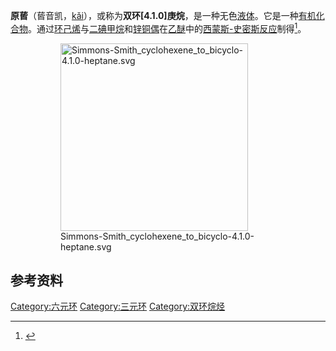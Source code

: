 {{Chembox
| NameEn = Norcarane
|ImageFileL1=Norcarane.png
|ImageSizeL1=100px
|ImageFileR1=Norcarane3D.png
|ImageSizeR1=150px
|   IUPACName = Bicyclo[4.1.0]heptane
|   IUPACNameZh = 双环[4.1.0]庚烷
| Section1 = {{Chembox Identifiers
| CASNo = 286-08-8
| CASNo_Ref = {{cascite|changed|??}}
|    SMILES  =  C1CCC2CC2C1
| ChemSpiderID_Ref = {{chemspidercite|correct|chemspider}}
| ChemSpiderID = 8889
| InChI = 1/C7H12/c1-2-4-7-5-6(7)3-1/h6-7H,1-5H2
| InChIKey = WPHGSKGZRAQSGP-UHFFFAOYAG
| StdInChI_Ref = {{stdinchicite|correct|chemspider}}
| StdInChI = 1S/C7H12/c1-2-4-7-5-6(7)3-1/h6-7H,1-5H2
| StdInChIKey_Ref = {{stdinchicite|correct|chemspider}}
| StdInChIKey = WPHGSKGZRAQSGP-UHFFFAOYSA-N
| PubChem =9245
| SMILES2 = C1C2CCCCC12
}}
| Section2 = {{Chembox Properties
|   Formula = C<sub>7</sub>H<sub>12</sub>
|   MolarMass = 136.23
|   Density = 96.17 g/cm<sup>3</sup>
|   Appearance = 无色液体
|   BoilingPt = 116-117 ℃<ref>Merck Index 13th ed., 6731.</ref>
|   MeltingPt = 
  }}
}}

'''原蒈'''（蒈音凯，[[汉语拼音|kǎi]]），或称为'''双环[4.1.0]庚烷'''，是一种无色[[液体|液体]]。它是一种[[有机化合物|有机化合物]]。通过[[环己烯|环己烯]]与[[二碘甲烷|二碘甲烷]]和[[锌铜偶|锌铜偶]]在[[乙醚|乙醚]]中的[[西蒙斯-史密斯反应|西蒙斯-史密斯反应]]制得<ref>{{OrgSynth | author = Smith, R. D.; Simmons, H. E. | title = Norcarane | collvol = 5 | collvolpages = 855 | prep = cv5p0855}}</ref>。

:[[Image:Simmons-Smith_cyclohexene_to_bicyclo-4.1.0-heptane.svg|300px]]

==参考资料==
{{reflist}}

[[Category:六元环|Category:六元环]]
[[Category:三元环|Category:三元环]]
[[Category:双环烷烃|Category:双环烷烃]]


{{Hydrocarbon-stub}}